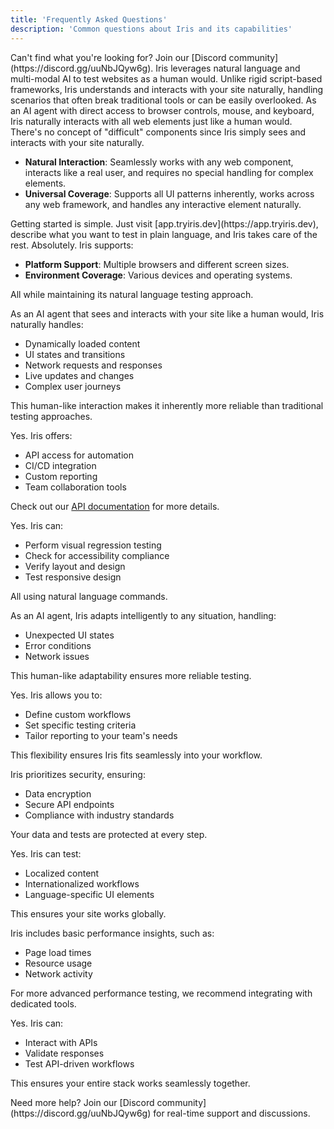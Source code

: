 ```yaml
---
title: 'Frequently Asked Questions'
description: 'Common questions about Iris and its capabilities'
---
```


<Tip>
Can't find what you're looking for? Join our [Discord community](https://discord.gg/uuNbJQyw6g).
</Tip>

<AccordionGroup>

<Accordion title="What sets Iris apart?">
Iris leverages natural language and multi-modal AI to test websites as a human would. Unlike rigid script-based frameworks, Iris understands and interacts with your site naturally, handling scenarios that often break traditional tools or can be easily overlooked.
</Accordion>

<Accordion title="How does Iris handle complex web elements?">
As an AI agent with direct access to browser controls, mouse, and keyboard, Iris naturally interacts with all web elements just like a human would. There's no concept of "difficult" components since Iris simply sees and interacts with your site naturally.

- **Natural Interaction**: Seamlessly works with any web component, interacts like a real user, and requires no special handling for complex elements.
- **Universal Coverage**: Supports all UI patterns inherently, works across any web framework, and handles any interactive element naturally.
</Accordion>

<Accordion title="How easy is it to get started?">
Getting started is simple. Just visit [app.tryiris.dev](https://app.tryiris.dev), describe what you want to test in plain language, and Iris takes care of the rest.
</Accordion>

<Accordion title="Can Iris test across multiple browsers and devices?">
Absolutely. Iris supports:

- **Platform Support**: Multiple browsers and different screen sizes.
- **Environment Coverage**: Various devices and operating systems.

All while maintaining its natural language testing approach.
</Accordion>

<Accordion title="How does Iris handle dynamic content and state management?">
As an AI agent that sees and interacts with your site like a human would, Iris naturally handles:

- Dynamically loaded content
- UI states and transitions
- Network requests and responses
- Live updates and changes
- Complex user journeys

This human-like interaction makes it inherently more reliable than traditional testing approaches.
</Accordion>

<Accordion title="Can Iris integrate with my CI/CD pipeline?">
Yes. Iris offers:

- API access for automation
- CI/CD integration
- Custom reporting
- Team collaboration tools

Check out our [API documentation](/api-reference/introduction) for more details.
</Accordion>

<Accordion title="Does Iris support visual testing and accessibility checks?">
Yes. Iris can:

- Perform visual regression testing
- Check for accessibility compliance
- Verify layout and design
- Test responsive design

All using natural language commands.
</Accordion>

<Accordion title="How does Iris handle edge cases and unexpected behavior?">
As an AI agent, Iris adapts intelligently to any situation, handling:

- Unexpected UI states
- Error conditions
- Network issues

This human-like adaptability ensures more reliable testing.
</Accordion>

<Accordion title="Can I customize Iris for my specific needs?">
Yes. Iris allows you to:

- Define custom workflows
- Set specific testing criteria
- Tailor reporting to your team's needs

This flexibility ensures Iris fits seamlessly into your workflow.
</Accordion>

<Accordion title="How secure is Iris?">
Iris prioritizes security, ensuring:

- Data encryption
- Secure API endpoints
- Compliance with industry standards

Your data and tests are protected at every step.
</Accordion>

<Accordion title="Does Iris support internationalization and localization testing?">
Yes. Iris can test:

- Localized content
- Internationalized workflows
- Language-specific UI elements

This ensures your site works globally.
</Accordion>

<Accordion title="How does Iris handle performance testing?">
Iris includes basic performance insights, such as:

- Page load times
- Resource usage
- Network activity

For more advanced performance testing, we recommend integrating with dedicated tools.
</Accordion>

<Accordion title="Can I test APIs alongside my web application?">
Yes. Iris can:

- Interact with APIs
- Validate responses
- Test API-driven workflows

This ensures your entire stack works seamlessly together.
</Accordion>

</AccordionGroup>

<Note>
Need more help? Join our [Discord community](https://discord.gg/uuNbJQyw6g) for real-time support and discussions.
</Note>